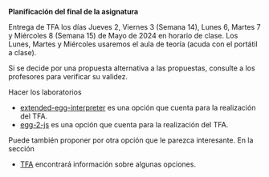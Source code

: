 
<Callout type="info"> 

**Planificación del final de la asignatura**

Entrega de TFA los días Jueves 2, Viernes 3 (Semana 14), Lunes 6, Martes 7 y Miércoles 8 (Semana 15) 
de Mayo de 2024 en horario de clase. Los Lunes, Martes y Miércoles usaremos el aula de teoría (acuda con el portátil a clase). 

Si se decide por una propuesta alternativa a las propuestas, consulte a los profesores para verificar su validez.

Hacer los laboratorios 

- [extended-egg-interpreter](/labs/extended-egg-interpreter) es una opción que cuenta para la realización del TFA.
- [egg-2-js](/labs/egg-2-js) es una opción que cuenta para la realización del TFA.

Puede también proponer por otra opción que le parezca interesante.
En la sección 

- [TFA](/labs/tfa) encontrará información sobre algunas opciones.
  
</Callout>


